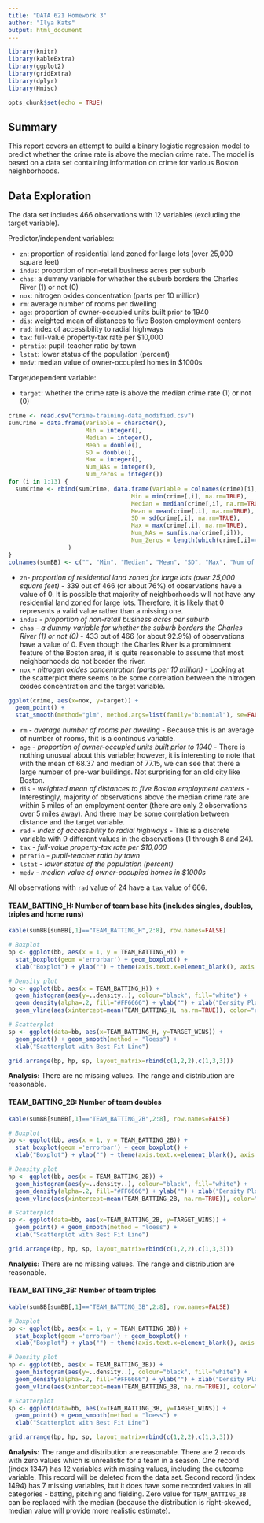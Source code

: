 ```yaml
---
title: "DATA 621 Homework 3"
author: "Ilya Kats"
output: html_document
---
```


```r
library(knitr)
library(kableExtra)
library(ggplot2)
library(gridExtra)
library(dplyr)
library(Hmisc)

opts_chunk$set(echo = TRUE)
```

## Summary

This report covers an attempt to build a binary logistic regression model to predict whether the crime rate is above the median crime rate. The model is based on a data set containing information on crime for various Boston neighborhoods. 

## Data Exploration

The data set includes 466 observations with 12 variables (excluding the target variable).

Predictor/independent variables:

- `zn`: proportion of residential land zoned for large lots (over 25,000 square feet)
- `indus`: proportion of non-retail business acres per suburb
- `chas`: a dummy variable for whether the suburb borders the Charles River (1) or not (0)
- `nox`: nitrogen oxides concentration (parts per 10 million)
- `rm`: average number of rooms per dwelling
- `age`: proportion of owner-occupied units built prior to 1940
- `dis`: weighted mean of distances to five Boston employment centers
- `rad`: index of accessibility to radial highways
- `tax`: full-value property-tax rate per $10,000
- `ptratio`: pupil-teacher ratio by town
- `lstat`: lower status of the population (percent)
- `medv`: median value of owner-occupied homes in \$1000s

Target/dependent variable:

- `target`: whether the crime rate is above the median crime rate (1) or not (0)

```r
crime <- read.csv("crime-training-data_modified.csv")
sumCrime = data.frame(Variable = character(),
                      Min = integer(),
                      Median = integer(),
                      Mean = double(),
                      SD = double(),
                      Max = integer(),
                      Num_NAs = integer(),
                      Num_Zeros = integer())
for (i in 1:13) {
  sumCrime <- rbind(sumCrime, data.frame(Variable = colnames(crime)[i],
                                   Min = min(crime[,i], na.rm=TRUE),
                                   Median = median(crime[,i], na.rm=TRUE),
                                   Mean = mean(crime[,i], na.rm=TRUE),
                                   SD = sd(crime[,i], na.rm=TRUE),
                                   Max = max(crime[,i], na.rm=TRUE),
                                   Num_NAs = sum(is.na(crime[,i])),
                                   Num_Zeros = length(which(crime[,i]==0)))
                 )
}
colnames(sumBB) <- c("", "Min", "Median", "Mean", "SD", "Max", "Num of NAs", "Num of Zeros")
```


- `zn`- _proportion of residential land zoned for large lots (over 25,000 square feet)_ - 339 out of 466 (or about 76%) of observations have a value of 0. It is possible that majority of neighborhoods will not have any residential land zoned for large lots. Therefore, it is likely that 0 represents a valid value rather than a missing one. 
- `indus` - _proportion of non-retail business acres per suburb_
- `chas` - _a dummy variable for whether the suburb borders the Charles River (1) or not (0)_ - 433 out of 466 (or about 92.9%) of observations have a value of 0. Even though the Charles River is a promimnent feature of the Boston area, it is quite reasonable to assume that most neighborhoods do not border the river.
- `nox` - _nitrogen oxides concentration (parts per 10 million)_ - Looking at the scatterplot there seems to be some correlation between the nitrogen oxides concentration and the target variable.

```r
ggplot(crime, aes(x=nox, y=target)) + 
  geom_point() +
  stat_smooth(method="glm", method.args=list(family="binomial"), se=FALSE)
```

- `rm` - _average number of rooms per dwelling_ - Because this is an average of number of rooms, thit is a continous variable.
- `age` - _proportion of owner-occupied units built prior to 1940_ - There is nothing unusual about this variable; however, it is interesting to note that with the mean of 68.37 and median of 77.15, we can see that there a large number of pre-war buildings. Not surprising for an old city like Boston.
- `dis` - _weighted mean of distances to five Boston employment centers_ - Interestingly, majority of observations above the median crime rate are within 5 miles of an employment center (there are only 2 observations over 5 miles away). And there may be some correlation between distance and the target variable.
- `rad` - _index of accessibility to radial highways_ - This is a discrete variable with 9 different values in the observations (1 through 8 and 24).
- `tax` - _full-value property-tax rate per $10,000_
- `ptratio` - _pupil-teacher ratio by town_
- `lstat` - _lower status of the population (percent)_
- `medv` - _median value of owner-occupied homes in \$1000s_



All observations with `rad` value of 24 have a `tax` value of 666. 

\newpage
#### TEAM_BATTING_H: Number of team base hits (includes singles, doubles, triples and home runs)

```r
kable(sumBB[sumBB[,1]=="TEAM_BATTING_H",2:8], row.names=FALSE)

# Boxplot
bp <- ggplot(bb, aes(x = 1, y = TEAM_BATTING_H)) + 
  stat_boxplot(geom ='errorbar') + geom_boxplot() + 
  xlab("Boxplot") + ylab("") + theme(axis.text.x=element_blank(), axis.ticks.x=element_blank())

# Density plot
hp <- ggplot(bb, aes(x = TEAM_BATTING_H)) + 
  geom_histogram(aes(y=..density..), colour="black", fill="white") +
  geom_density(alpha=.2, fill="#FF6666") + ylab("") + xlab("Density Plot with Mean") +
  geom_vline(aes(xintercept=mean(TEAM_BATTING_H, na.rm=TRUE)), color="red", linetype="dashed", size=1)

# Scatterplot
sp <- ggplot(data=bb, aes(x=TEAM_BATTING_H, y=TARGET_WINS)) + 
  geom_point() + geom_smooth(method = "loess") +
  xlab("Scatterplot with Best Fit Line")

grid.arrange(bp, hp, sp, layout_matrix=rbind(c(1,2,2),c(1,3,3)))
```

**Analysis:** There are no missing values. The range and distribution are reasonable.

\newpage
#### TEAM_BATTING_2B: Number of team doubles

```r
kable(sumBB[sumBB[,1]=="TEAM_BATTING_2B",2:8], row.names=FALSE)

# Boxplot
bp <- ggplot(bb, aes(x = 1, y = TEAM_BATTING_2B)) + 
  stat_boxplot(geom ='errorbar') + geom_boxplot() + 
  xlab("Boxplot") + ylab("") + theme(axis.text.x=element_blank(), axis.ticks.x=element_blank())

# Density plot
hp <- ggplot(bb, aes(x = TEAM_BATTING_2B)) + 
  geom_histogram(aes(y=..density..), colour="black", fill="white") +
  geom_density(alpha=.2, fill="#FF6666") + ylab("") + xlab("Density Plot with Mean") +
  geom_vline(aes(xintercept=mean(TEAM_BATTING_2B, na.rm=TRUE)), color="red", linetype="dashed", size=1)

# Scatterplot
sp <- ggplot(data=bb, aes(x=TEAM_BATTING_2B, y=TARGET_WINS)) + 
  geom_point() + geom_smooth(method = "loess") +
  xlab("Scatterplot with Best Fit Line")

grid.arrange(bp, hp, sp, layout_matrix=rbind(c(1,2,2),c(1,3,3)))
```

**Analysis:** There are no missing values. The range and distribution are reasonable.

\newpage
#### TEAM_BATTING_3B: Number of team triples

```r
kable(sumBB[sumBB[,1]=="TEAM_BATTING_3B",2:8], row.names=FALSE)

# Boxplot
bp <- ggplot(bb, aes(x = 1, y = TEAM_BATTING_3B)) + 
  stat_boxplot(geom ='errorbar') + geom_boxplot() + 
  xlab("Boxplot") + ylab("") + theme(axis.text.x=element_blank(), axis.ticks.x=element_blank())

# Density plot
hp <- ggplot(bb, aes(x = TEAM_BATTING_3B)) + 
  geom_histogram(aes(y=..density..), colour="black", fill="white") +
  geom_density(alpha=.2, fill="#FF6666") + ylab("") + xlab("Density Plot with Mean") +
  geom_vline(aes(xintercept=mean(TEAM_BATTING_3B, na.rm=TRUE)), color="red", linetype="dashed", size=1)

# Scatterplot
sp <- ggplot(data=bb, aes(x=TEAM_BATTING_3B, y=TARGET_WINS)) + 
  geom_point() + geom_smooth(method = "loess") +
  xlab("Scatterplot with Best Fit Line")

grid.arrange(bp, hp, sp, layout_matrix=rbind(c(1,2,2),c(1,3,3)))
```

**Analysis:** The range and distribution are reasonable. There are 2 records with zero values which is unrealistic for a team in a season. One record (index 1347) has 12 variables with missing values, including the outcome variable. This record will be deleted from the data set. Second record (index 1494) has 7 missing variables, but it does have some recorded values in all categories - batting, pitching and fielding. Zero value for `TEAM_BATTING_3B` can be replaced with the median (because the distribution is right-skewed, median value will provide more realistic estimate).

